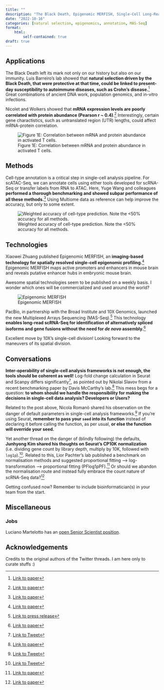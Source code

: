 ```yaml
---
title: ""
description: "The Black Death, Epigenomic MERFISH, Single-Cell Long-Read Sequencing, Be Mindful of the Defaults, and more"
date: "2022-10-16"
categories: [natural selection, epigenomics, annotation, MAS-Seq]
format:
    html:
        self-contained: true
draft: true
---
```


## Applications

The Black Death left its mark not only on our history but also on our immunity. Luis Barreiro's lab showed that **natural selection driven by the Black Death, that were protective at that time, could be linked to present-day susceptibility to autoimmune diseases, such as Crohn's disease.**[^1] Great combinations of ancient DNA work, population genomics, and in-vitro infections.
	
[^1]: <a href= https://www.nature.com/articles/s41586-022-05349-x#Fig3">Link to paper</a>

Nicolet and Wolkers showed that **mRNA expression levels are poorly correlated with protein abundance (Pearson r \~ 0.4)**.[^2] Interestingly, certain gene charactistics, such as untranslated region (UTR) lengths, could affect mRNA-protein correlation.

[^2]: <a href=https://journals.plos.org/plosone/article?id=10.1371/journal.pone.0276294#sec015>Link to paper</a>

::: column-margin
![Figure 1E: Correlation between mRNA and protein abundance in activated T cells.](images/paste-CA6B1DB9.png)
:::

## Methods

Cell-type annotation is a critical step in single-cell analysis pipeline. For scATAC-Seq, we can annotate cells using either tools developed for scRNA-Seq or transfer labels from RNA to ATAC. Here, Yuge Wang and colleagues **performed a thorough benchmarking and showed subpar performance of all these methods.**[^3] Using Multiome data as reference can help improve the accuracy, but only to some extent.

[^3]: <a href=https://www.biorxiv.org/content/10.1101/2022.10.05.511014v1>Link to paper</a>

::: column-margin
![Weighted accuracy of cell-type prediction. Note the \<50% accuracy for all methods.](images/paste-F0EF8E4B.png)
:::

## Technologies

Xiaowei Zhuang published Epigenomic MERFISH, an **imaging-based technology for spatially resolved single-cell epigenomic profiling.**[^4] Epigenomic MERFISH maps active promoters and enhancers in mouse brain and reveals putative enhancer hubs in embryonic mouse brain.

[^4]: <a href=https://www.cell.com/action/showPdf?pii=S0092-8674%2822%2901254-5>Link to paper</a>

::: column-margin
Awesome spatial technologies seem to be published on a weekly basis. I wonder which ones will be commercialized and used around the world?
:::

![Epigenomic MERFISH](images/paste-3CE397CB.png)

PacBio, in partnership with the Broad Institute and 10X Genomics, launched the new Multiplexed Arrays Sequencing (MAS-Seq).[^5] This technology **enables long-read scRNA-Seq for identification of alternatively spliced isoforms and gene fusions without the need for *de novo* assembly.**[^6]

[^5]: <a href=https://www.pacb.com/press_releases/pacbio-launches-single-cell-transcriptome-solution-ushering-in-a-new-era-of-rna-discovery/>Link to press release</a>

[^6]: <a href=https://www.biorxiv.org/content/10.1101/2021.10.01.462818v1>Link to paper</a>

::: column-margin
Excellent move by 10X's single-cell division! Looking forward to the maneuvers of its spatial division.
:::

## Conversations

**Inter-operability of single-cell analysis frameworks is not enough, the tools should be coherent as well!** Log-fold change calculation in Seurat and Scanpy differs significantly[^7], as pointed out by Nikolai Slavov from a recent benchmarking paper by Davis McCarthy's lab.[^8] This mess begs for a question: **to whom should we handle the responsibility for making the decisions in single-cell data analysis? Developers or Users?**

[^7]: <a href=https://twitter.com/slavov_n/status/1582347828818456576>Link to Tweet</a>

[^8]: <a href=https://www.biorxiv.org/content/10.1101/2022.05.09.490241v2>Link to paper</a>

Related to the post above, Nicola Romanò shared his observation on the danger of default parameters in single-cell analysis frameworks.[^9] If you're using Seurat, **remember to pass your `seed` into its function** instead of declaring it before calling the function, as per usual, **or else the function will override your seed.**

[^9]: <a href= https://twitter.com/*nicoromano*/status/1582276701874098176>Link to Tweet</a>

Yet another thread on the danger of (blindly following) the defaults, **Junhyong Kim shared his thoughts on Seurat's CP10K normalization** (i.e. dividing gene count by library depth, multiply by 10K, followed with `log1p`).[^10]. Related to this, Lior Pachter's lab published a benchmark on normalisation methods and suggested proportional fitting --\> log-transformation --\> proportional fitting (PFlog1pPF).[^11] Or should we abandon the normalisation route and instead fully embrace the count nature of scRNA-Seq data?[^12]

[^10]: <a href=https://twitter.com/JunhyongKim/status/1582421723286106112>Link to Tweet</a>

[^11]: <a href= https://www.biorxiv.org/content/10.1101/2022.05.06.490859v1>Link to paper</a>

[^12]: <a href=https://www.biorxiv.org/content/10.1101/2022.06.01.494334v1.full>Link to paper</a>

::: column-margin
Getting confused now? Remember to include bioinformatician(s) in your team from the start.
:::

## Miscellaneous

### Jobs

Luciano Martelotto has an [open Senior Scientist position](https://www.seek.com.au/job/58876017?savedSearchID=bcd60b5c-7ce8-11e9-8e48-8f51da720424).

## Acknowledgements {.appendix}

Credits to the original authors of the Twitter threads. I am here only to curate stuffs :)
